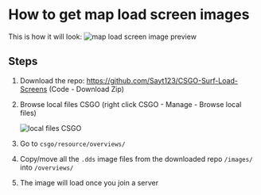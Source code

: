# How to get map load screen images

This is how it will look:
![map load screen image preview](../../public/mapimage.png)

## Steps

1. Download the repo: https://github.com/Sayt123/CSGO-Surf-Load-Screens (Code - Download Zip)

2. Browse local files CSGO (right click CSGO - Manage - Browse local files)

   ![local files CSGO](../../public/csgo-local-files.png)

3. Go to `csgo/resource/overviews/`
4. Copy/move all the `.dds` image files from the downloaded repo `/images/` into `/overviews/`
5. The image will load once you join a server
